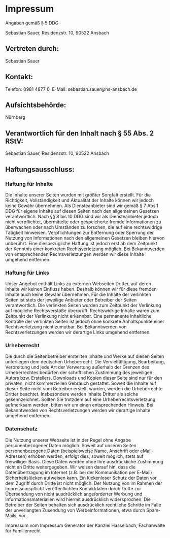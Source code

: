 # Impressum

Angaben gemäß § 5 DDG

Sebastian Sauer,
Residenzstr. 10, 
90522 Ansbach


## Vertreten durch:
Sebastian Sauer

## Kontakt:
Telefon: 0981 4877 0,
E-Mail: sebastian.sauer@hs-ansbach.de




## Aufsichtsbehörde: 
Nürnberg

## Verantwortlich für den Inhalt nach § 55 Abs. 2 RStV:

Sebastian Sauer,
Residenzstr. 10,
90522 Ansbach

## Haftungsausschluss:

### Haftung für Inhalte

Die Inhalte unserer Seiten wurden mit größter Sorgfalt erstellt. Für die Richtigkeit, Vollständigkeit und Aktualität der Inhalte können wir jedoch keine Gewähr übernehmen. Als Diensteanbieter sind wir gemäß § 7 Abs.1 DDG für eigene Inhalte auf diesen Seiten nach den allgemeinen Gesetzen verantwortlich. Nach §§ 8 bis 10 DDG sind wir als Diensteanbieter jedoch nicht verpflichtet, übermittelte oder gespeicherte fremde Informationen zu überwachen oder nach Umständen zu forschen, die auf eine rechtswidrige Tätigkeit hinweisen. Verpflichtungen zur Entfernung oder Sperrung der Nutzung von Informationen nach den allgemeinen Gesetzen bleiben hiervon unberührt. Eine diesbezügliche Haftung ist jedoch erst ab dem Zeitpunkt der Kenntnis einer konkreten Rechtsverletzung möglich. Bei Bekanntwerden von entsprechenden Rechtsverletzungen werden wir diese Inhalte umgehend entfernen.

### Haftung für Links

Unser Angebot enthält Links zu externen Webseiten Dritter, auf deren Inhalte wir keinen Einfluss haben. Deshalb können wir für diese fremden Inhalte auch keine Gewähr übernehmen. Für die Inhalte der verlinkten Seiten ist stets der jeweilige Anbieter oder Betreiber der Seiten verantwortlich. Die verlinkten Seiten wurden zum Zeitpunkt der Verlinkung auf mögliche Rechtsverstöße überprüft. Rechtswidrige Inhalte waren zum Zeitpunkt der Verlinkung nicht erkennbar. Eine permanente inhaltliche Kontrolle der verlinkten Seiten ist jedoch ohne konkrete Anhaltspunkte einer Rechtsverletzung nicht zumutbar. Bei Bekanntwerden von Rechtsverletzungen werden wir derartige Links umgehend entfernen.

### Urheberrecht

Die durch die Seitenbetreiber erstellten Inhalte und Werke auf diesen Seiten unterliegen dem deutschen Urheberrecht. Die Vervielfältigung, Bearbeitung, Verbreitung und jede Art der Verwertung außerhalb der Grenzen des Urheberrechtes bedürfen der schriftlichen Zustimmung des jeweiligen Autors bzw. Erstellers. Downloads und Kopien dieser Seite sind nur für den privaten, nicht kommerziellen Gebrauch gestattet. Soweit die Inhalte auf dieser Seite nicht vom Betreiber erstellt wurden, werden die Urheberrechte Dritter beachtet. Insbesondere werden Inhalte Dritter als solche gekennzeichnet. Sollten Sie trotzdem auf eine Urheberrechtsverletzung aufmerksam werden, bitten wir um einen entsprechenden Hinweis. Bei Bekanntwerden von Rechtsverletzungen werden wir derartige Inhalte umgehend entfernen.

### Datenschutz

Die Nutzung unserer Webseite ist in der Regel ohne Angabe personenbezogener Daten möglich. Soweit auf unseren Seiten personenbezogene Daten (beispielsweise Name, Anschrift oder eMail-Adressen) erhoben werden, erfolgt dies, soweit möglich, stets auf freiwilliger Basis. Diese Daten werden ohne Ihre ausdrückliche Zustimmung nicht an Dritte weitergegeben.
Wir weisen darauf hin, dass die Datenübertragung im Internet (z.B. bei der Kommunikation per E-Mail) Sicherheitslücken aufweisen kann. Ein lückenloser Schutz der Daten vor dem Zugriff durch Dritte ist nicht möglich.
Der Nutzung von im Rahmen der Impressumspflicht veröffentlichten Kontaktdaten durch Dritte zur Übersendung von nicht ausdrücklich angeforderter Werbung und Informationsmaterialien wird hiermit ausdrücklich widersprochen. Die Betreiber der Seiten behalten sich ausdrücklich rechtliche Schritte im Falle der unverlangten Zusendung von Werbeinformationen, etwa durch Spam-Mails, vor.


<!-- ### Google Analytics -->

<!-- Diese Website benutzt Google Analytics, einen Webanalysedienst der Google Inc. (''Google''). Google Analytics verwendet sog. ''Cookies'', Textdateien, die auf Ihrem Computer gespeichert werden und die eine Analyse der Benutzung der Website durch Sie ermöglicht. Die durch den Cookie erzeugten Informationen über Ihre Benutzung dieser Website (einschließlich Ihrer IP-Adresse) wird an einen Server von Google in den USA übertragen und dort gespeichert. Google wird diese Informationen benutzen, um Ihre Nutzung der Website auszuwerten, um Reports über die Websiteaktivitäten für die Websitebetreiber zusammenzustellen und um weitere mit der Websitenutzung und der Internetnutzung verbundene Dienstleistungen zu erbringen. Auch wird Google diese Informationen gegebenenfalls an Dritte übertragen, sofern dies gesetzlich vorgeschrieben oder soweit Dritte diese Daten im Auftrag von Google verarbeiten. Google wird in keinem Fall Ihre IP-Adresse mit anderen Daten der Google in Verbindung bringen. Sie können die Installation der Cookies durch eine entsprechende Einstellung Ihrer Browser Software verhindern; wir weisen Sie jedoch darauf hin, dass Sie in diesem Fall gegebenenfalls nicht sämtliche Funktionen dieser Website voll umfänglich nutzen können. Durch die Nutzung dieser Website erklären Sie sich mit der Bearbeitung der über Sie erhobenen Daten durch Google in der zuvor beschriebenen Art und Weise und zu dem zuvor benannten Zweck einverstanden. -->

<!-- ### Google AdSense -->

<!-- Diese Website benutzt Google Adsense, einen Webanzeigendienst der Google Inc., USA (''Google''). Google Adsense verwendet sog. ''Cookies'' (Textdateien), die auf Ihrem Computer gespeichert werden und die eine Analyse der Benutzung der Website durch Sie ermöglicht. Google Adsense verwendet auch sog. ''Web Beacons'' (kleine unsichtbare Grafiken) zur Sammlung von Informationen. Durch die Verwendung des Web Beacons können einfache Aktionen wie der Besucherverkehr auf der Webseite aufgezeichnet und gesammelt werden. Die durch den Cookie und/oder Web Beacon erzeugten Informationen über Ihre Benutzung dieser Website (einschließlich Ihrer IP-Adresse) werden an einen Server von Google in den USA übertragen und dort gespeichert. Google wird diese Informationen benutzen, um Ihre Nutzung der Website im Hinblick auf die Anzeigen auszuwerten, um Reports über die Websiteaktivitäten und Anzeigen für die Websitebetreiber zusammenzustellen und um weitere mit der Websitenutzung und der Internetnutzung verbundene Dienstleistungen zu erbringen. Auch wird Google diese Informationen gegebenenfalls an Dritte übertragen, sofern dies gesetzlich vorgeschrieben oder soweit Dritte diese Daten im Auftrag von Google verarbeiten. Google wird in keinem Fall Ihre IP-Adresse mit anderen Daten der Google in Verbindung bringen. Das Speichern von Cookies auf Ihrer Festplatte und die Anzeige von Web Beacons können Sie verhindern, indem Sie in Ihren Browser-Einstellungen ''keine Cookies akzeptieren'' wählen (Im MS Internet-Explorer unter ''Extras > Internetoptionen > Datenschutz > Einstellung''; im Firefox unter ''Extras > Einstellungen > Datenschutz > Cookies''); wir weisen Sie jedoch darauf hin, dass Sie in diesem Fall gegebenenfalls nicht sämtliche Funktionen dieser Website voll umfänglich nutzen können. Durch die Nutzung dieser Website erklären Sie sich mit der Bearbeitung der über Sie erhobenen Daten durch Google in der zuvor beschriebenen Art und Weise und zu dem zuvor benannten Zweck einverstanden. -->




Impressum vom Impressum Generator der Kanzlei Hasselbach, Fachanwälte für Familienrecht
